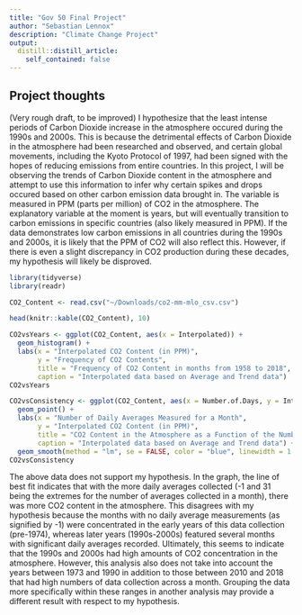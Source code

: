 ```yaml
---
title: "Gov 50 Final Project"
author: "Sebastian Lennox"
description: "Climate Change Project"
output:
  distill::distill_article:
    self_contained: false
---
```




## Project thoughts

(Very rough draft, to be improved) 
I hypothesize that the least intense periods of Carbon Dioxide increase in the atmosphere occured during the 1990s and 2000s. This is because the detrimental effects of Carbon Dioxide in the atmosphere had been researched and observed, and certain global movements, including the Kyoto Protocol of 1997, had been signed with the hopes of reducing emissions from entire countries. In this project, I will be observing the trends of Carbon Dioxide content in the atmosphere and attempt to use this information to infer why certain spikes and drops occured based on other carbon emission data brought in. The variable is measured in PPM (parts per million) of CO2 in the atmosphere. The explanatory variable at the moment is years, but will eventually transition to carbon emissions in specific countries (also likely measured in PPM). If the data demonstrates low carbon emissions in all countries during the 1990s and 2000s, it is likely that the PPM of CO2 will also reflect this. However, if there is even a slight discrepancy in CO2 production during these decades, my hypothesis will likely be disproved. 

```r
library(tidyverse)
library(readr)

CO2_Content <- read.csv("~/Downloads/co2-mm-mlo_csv.csv")

head(knitr::kable(CO2_Content), 10)

CO2vsYears <- ggplot(CO2_Content, aes(x = Interpolated)) + 
  geom_histogram() + 
  labs(x = "Interpolated CO2 Content (in PPM)", 
       y = "Frequency of CO2 Contents",
       title = "Frequency of CO2 Content in months from 1958 to 2018", 
       caption = "Interpolated data based on Average and Trend data") 
CO2vsYears


```

```r
CO2vsConsistency <- ggplot(CO2_Content, aes(x = Number.of.Days, y = Interpolated)) + 
  geom_point() + 
  labs(x = "Number of Daily Averages Measured for a Month", 
       y = "Interpolated CO2 Content (in PPM)",
       title = "CO2 Content in the Atmosphere as a Function of the Number of Days an Average CO2 Content was Measured for a Particular Month", 
       caption = "Interpolated data based on Average and Trend data") +
  geom_smooth(method = "lm", se = FALSE, color = "blue", linewidth = 1.5)
CO2vsConsistency
```
The above data does not support my hypothesis. In the graph, the line of best fit indicates that with the more daily averages collected (-1 and 31 being the extremes for the number of averages collected in a month), there was more CO2 content in the atmosphere. This disagrees with my hypothesis because the months with no daily average measurements (as signified by -1) were concentrated in the early years of this data collection (pre-1974), whereas later years (1990s-2000s) featured several months with significant daily averages recorded. Ultimately, this seems to indicate that the 1990s and 2000s had high amounts of CO2 concentration in the atmosphere. However, this analysis also does not take into account the years between 1973 and 1990 in addition to those between 2010 and 2018 that had high numbers of data collection across a month. Grouping the data more specifically within these ranges in another analysis may provide a different result with respect to my hypothesis. 
